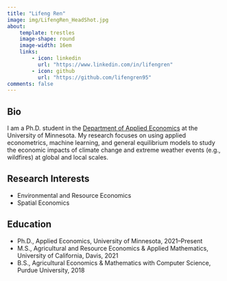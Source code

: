 ```yaml
---
title: "Lifeng Ren"
image: img/LifengRen_HeadShot.jpg
about: 
    template: trestles
    image-shape: round
    image-width: 16em
    links:
        - icon: linkedin
          url: "https://www.linkedin.com/in/lifengren"
        - icon: github
          url: "https://github.com/lifengren95"
comments: false
---
```


## Bio

I am a Ph.D. student in the [Department of Applied Economics](https://apec.umn.edu/) at the University of Minnesota. My research focuses on using applied econometrics, machine learning, and general equilibrium models to study the economic impacts of climate change and extreme weather events (e.g., wildfires) at global and local scales.

## Research Interests
- Environmental and Resource Economics
- Spatial Economics

## Education
-  Ph.D., Applied Economics, University of Minnesota, 2021–Present
-  M.S., Agricultural and Resource Economics & Applied Mathematics, University of California, Davis, 2021
-  B.S., Agricultural Economics & Mathematics with Computer Science, Purdue University, 2018
